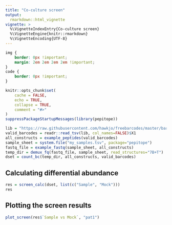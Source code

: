 ```yaml
---
title: "Co-culture screen"
output:
  rmarkdown::html_vignette
vignette: >
  %\VignetteIndexEntry{Co-culture screen}
  %\VignetteEngine{knitr::rmarkdown}
  %\VignetteEncoding{UTF-8}
---
```


```css
img {
    border: 0px !important;
    margin: 2em 2em 2em 2em !important;
}
code {
    border: 0px !important;
}
```

```r
knitr::opts_chunk$set(
    cache = FALSE,
    echo = TRUE,
    collapse = TRUE,
    comment = "#>"
)
suppressPackageStartupMessages(library(pepitope))
```

```r
lib = "https://raw.githubusercontent.com/hawkjo/freebarcodes/master/barcodes/barcodes12-1.txt"
valid_barcodes = readr::read_tsv(lib, col_names=FALSE)$X1
all_constructs = example_peptides(valid_barcodes)
sample_sheet = system.file("my_samples.tsv", package="pepitope")
fastq_file = example_fastq(sample_sheet, all_constructs)
temp_dir = demux_fq(fastq_file, sample_sheet, read_structures="7B+T")
dset = count_bc(temp_dir, all_constructs, valid_barcodes)
```

## Calculating differential abundance

```r
res = screen_calc(dset, list(c("Sample", "Mock")))
res
```

## Plotting the screen results

```r
plot_screen(res$`Sample vs Mock`, "pat1")
```
